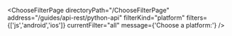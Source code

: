 


<ChooseFilterPage
    directoryPath="/ChooseFilterPage"
    address="/guides/api-rest/python-api"
    filterKind="platform"
    filters={['js','android','ios']}
    currentFilter="all"
    message={'Choose a platform:'}
/>
